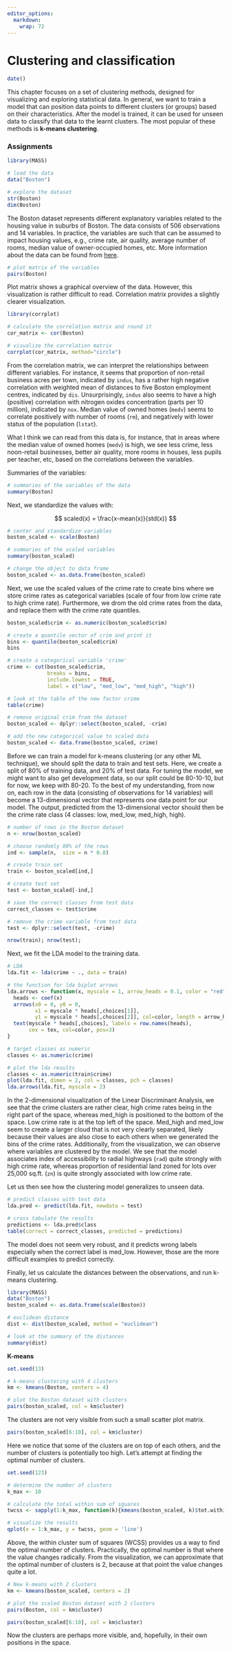 ```yaml
---
editor_options: 
  markdown: 
    wrap: 72
---
```


# Clustering and classification

```r
date()
```

This chapter focuses on a set of clustering methods, designed for
visualizing and exploring statistical data. In general, we want to train
a model that can position data points to different clusters (or groups)
based on their characteristics. After the model is trained, it can be
used for unseen data to classify that data to the learnt clusters. The
most popular of these methods is **k-means clustering**.

### Assignments {#assignment_k-means}

```r
library(MASS)

# load the data
data("Boston")

# explore the dataset
str(Boston)
dim(Boston)
```

The Boston dataset represents different explanatory variables related to the housing value in suburbs of Boston. The data consists of 506 observations and 14 variables. In practice, the variables are such that can be assumed to impact housing values, e.g., crime rate, air quality, average number of rooms, median value of owner-occupied homes, etc. More information about the data can be found from [here](https://stat.ethz.ch/R-manual/R-devel/library/MASS/html/Boston.html).


```r
# plot matrix of the variables
pairs(Boston)
```

Plot matrix shows a graphical overview of the data. However, this visualization is rather difficult to read. Correlation matrix provides a slightly clearer visualization.

```r
library(corrplot)

# calculate the correlation matrix and round it
cor_matrix <- cor(Boston)

# visualize the correlation matrix
corrplot(cor_matrix, method="circle")
```

From the correlation matrix, we can interpret the relationships between different variables. For instance, it seems that proportion of non-retail business acres per town, indicated by `indus`, has a rather high negative correlation with weighted mean of distances to five Boston employment centres, indicated by `dis`. Unsurprisingly, `indus` also seems to have a high (positive) correlation with nitrogen oxides concentration (parts per 10 million), indicated by `nox`. Median value of owned homes (`medv`) seems to correlate positively with number of rooms (`rm`), and negatively with lower status of the population (`lstat`).

What I think we can read from this data is, for instance, that in areas where the median value of owned homes (`medv`) is high, we see less crime, less noon-retail businesses, better air quality, more rooms in houses, less pupils per teacher, etc, based on the correlations between the variables.

Summaries of the variables:

```r
# summaries of the variables of the data
summary(Boston)
```


Next, we standardize the values with:

$$
scaled(x) = \frac{x-mean(x)}{std(x)}
$$

```r
# center and standardize variables
boston_scaled <- scale(Boston)

# summaries of the scaled variables
summary(boston_scaled)

# change the object to data frame
boston_scaled <- as.data.frame(boston_scaled)
```

Next, we use the scaled values of the crime rate to create bins where we store crime rates as categorical variables (scale of four from low crime rate to high crime rate). Furthermore, we drom the old crime rates from the data, and replace them with the crime rate quantiles.


```r

boston_scaled$crim <- as.numeric(boston_scaled$crim)

# create a quantile vector of crim and print it
bins <- quantile(boston_scaled$crim)
bins

# create a categorical variable 'crime'
crime <- cut(boston_scaled$crim,
             breaks = bins,
             include.lowest = TRUE,
             label = c("low", "med_low", "med_high", "high"))

# look at the table of the new factor crime
table(crime)

# remove original crim from the dataset
boston_scaled <- dplyr::select(boston_scaled, -crim)

# add the new categorical value to scaled data
boston_scaled <- data.frame(boston_scaled, crime)
```

Before we can train a model for k-means clustering (or any other ML technique), we should split the data to train and test sets. Here, we create a split of 80% of training data, and 20% of test data. For tuning the model, we might want to also get development data, so our split could be 80-10-10, but for now, we keep with 80-20. To the best of my understanding, from now on, each row in the data (consisting of observations for 14 variables) will become a 13-dimensional vector that represents one data point for our model. The output, predicted from the 13-dimensional vector should then be the crime rate class (4 classes: low, med_low, med_high, high).

```r
# number of rows in the Boston dataset 
n <- nrow(boston_scaled)

# choose randomly 80% of the rows
ind <- sample(n,  size = n * 0.8)

# create train set
train <- boston_scaled[ind,]

# create test set 
test <- boston_scaled[-ind,]

# save the correct classes from test data
correct_classes <- test$crime

# remove the crime variable from test data
test <- dplyr::select(test, -crime)

nrow(train); nrow(test);
```

Next, we fit the LDA model to the training data.

```r
# LDA
lda.fit <- lda(crime ~ ., data = train)

# the function for lda biplot arrows
lda.arrows <- function(x, myscale = 1, arrow_heads = 0.1, color = "red", tex = 0.75, choices = c(1,2)){
  heads <- coef(x)
  arrows(x0 = 0, y0 = 0, 
         x1 = myscale * heads[,choices[1]], 
         y1 = myscale * heads[,choices[2]], col=color, length = arrow_heads)
  text(myscale * heads[,choices], labels = row.names(heads), 
       cex = tex, col=color, pos=3)
}

# target classes as numeric
classes <- as.numeric(crime)

# plot the lda results
classes <- as.numeric(train$crime)
plot(lda.fit, dimen = 2, col = classes, pch = classes)
lda.arrows(lda.fit, myscale = 2)
```

In the 2-dimensional visualization of the Linear Discriminant Analysis, we see that the crime clusters are rather clear, high crime rates being in the right part of the space, whereas med_high is positioned to the bottom of the space. Low crime rate is at the top left of the space. Med_high and med_low seem to create a larger cloud that is not very clearly separated, likely because their values are also close to each others when we generated the bins of the crime rates. Additionally, from the visualization, we can observe where variables are clustered by the model. We see that the model associates index of accessibility to radial highways (`rad`) quite strongly with high crime rate, whereas proportion of residential land zoned for lots over 25,000 sq.ft. (`zn`) is quite strongly associated with low crime rate.

Let us then see how the clustering model generalizes to unseen data.

```r
# predict classes with test data
lda.pred <- predict(lda.fit, newdata = test)

# cross tabulate the results
predictions <- lda.pred$class
table(correct = correct_classes, predicted = predictions)
```

The model does not seem very robust, and it predicts wrong labels especially when the correct label is med_low. However, those are the more difficult examples to predict correctly.

Finally, let us calculate the distances between the observations, and run k-means clustering.

```r
library(MASS)
data("Boston")
boston_scaled <- as.data.frame(scale(Boston))

# euclidean distance
dist <- dist(boston_scaled, method = "euclidean")

# look at the summary of the distances
summary(dist)
```


__K-means__

```r
set.seed(13)

# k-means clustering with 4 clusters
km <- kmeans(Boston, centers = 4)

# plot the Boston dataset with clusters
pairs(boston_scaled, col = km$cluster)
```

The clusters are not very visible from such a small scatter plot matrix.

```r
pairs(boston_scaled[6:10], col = km$cluster)
```

Here we notice that some of the clusters are on top of each others, and the number of clusters is potentially too high. Let's attempt at finding the optimal number of clusters.


```r
set.seed(123)

# determine the number of clusters
k_max <- 10

# calculate the total within sum of squares
twcss <- sapply(1:k_max, function(k){kmeans(boston_scaled, k)$tot.withinss})

# visualize the results
qplot(x = 1:k_max, y = twcss, geom = 'line')
```


Above, the within cluster sum of squares (WCSS) provides us a way to find the optimal number of clusters. Practically, the optimal number is that where the value changes radically. From the visualization, we can approximate that the optimal number of clusters is 2, because at that point the value changes quite a lot.

```r
# New k-means with 2 clusters
km <- kmeans(boston_scaled, centers = 2)

# plot the scaled Boston dataset with 2 clusters
pairs(Boston, col = km$cluster)
```

```r
pairs(boston_scaled[6:10], col = km$cluster)
```

Now the clusters are perhaps more visible, and, hopefully, in their own positions in the space.
